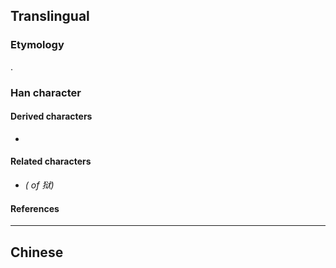 {{also|獄}}
{{character info/new}}
==Translingual==

===Etymology===
{{Han simp|獄|f=言|t=讠}}.

===Han character===
{{Han char|rn=94|rad=犬|as=06|sn=9|four=|canj=KHIVK|ids=⿲犭讠犬}}

====Derived characters====
* {{l|mul|[[𬸚]]}}

====Related characters====
* {{l|mul|[[獄]]}} ''({{w|Traditional Chinese|Traditional form}} of 狱)''

====References====
{{Han ref|kx=0711.101|hdz=21346.070|uh=72F1}}

----

==Chinese==
{{zh-see|獄}}